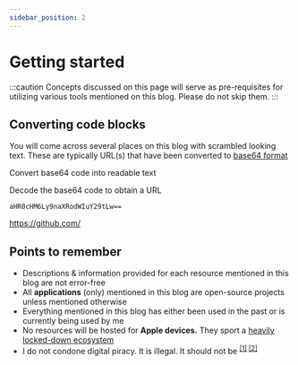 ```yaml
---
sidebar_position: 2
---
```


# Getting started

:::caution
Concepts discussed on this page will serve as pre-requisites for utilizing various tools mentioned on this blog. Please do not skip them.
:::

## Converting code blocks

You will come across several places on this blog with scrambled looking text. These are typically URL(s) that have been converted to [base64 format](https://en.wikipedia.org/wiki/Base64)

<p>

<more link="https://www.convertsimple.com/convert-base64-to-text/">
  Convert base64 code into readable text
</more>

</p>

<expand title="Exercise">

Decode the base64 code to obtain a URL

<tab>
  <tabitem value="dec" label="Decode">

```
aHR0cHM6Ly9naXRodWIuY29tLw==
```

 </tabitem>
 <tabitem value="res" label="Result">

https://github.com/

 </tabitem>
</tab>
</expand>

## Points to remember

- Descriptions & information provided for each resource mentioned in this blog are not error-free
- All **applications** (only) mentioned in this blog are open-source projects unless mentioned otherwise
- Everything mentioned in this blog has either been used in the past or is currently being used by me
- No resources will be hosted for **Apple devices.** They sport a [heavily locked-down ecosystem](https://gist.github.com/iosecure/357e724811fe04167332ef54e736670d)
- I do not condone digital piracy. It is illegal. It should not be <sup>[[1]](https://policyreview.info/articles/analysis/digital-piracy-debunked-short-note-digital-threats-and-intermediary-liability) [[2]](https://www.sciencedirect.com/science/article/abs/pii/S0166497206001040) </sup>
